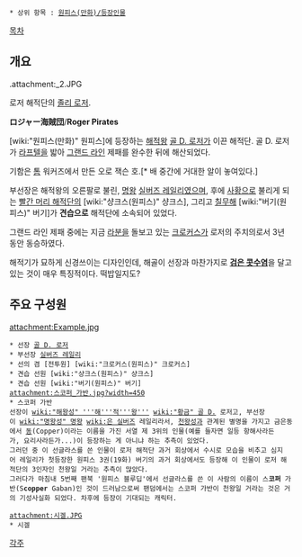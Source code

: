  * 상위 항목 : [[원피스(만화)/등장인물]]
[[목차]]
== 개요 ==

.attachment:_2.JPG
 
로저 해적단의 [[졸리 로저]].

'''ロジャー海賊団'''/'''Roger Pirates'''

[wiki:"원피스(만화)" 원피스]에 등장하는 [[해적왕]] [[골 D. 로저]]가 이끈 해적단. 골 D. 로저가 [[라프텔]]을 밟아 [[그랜드 라인]] 제패를 완수한 뒤에 해산되었다.

기함은 [[톰]] 워커즈에서 만든 오로 잭슨 호.[* 배 중간에 거대한 알이 놓여있다.]

부선장은 해적왕의 오른팔로 불린, [[명왕]] [[실버즈 레일리]]였으며, 후에 [[사황]]으로 불리게 되는 [[빨간 머리 해적단]]의 [wiki:"샹크스(원피스)" 샹크스], 그리고 [[칠무해]] [wiki:"버기(원피스)" 버기]가 '''견습으로''' 해적단에 소속되어 있었다.

그랜드 라인 제패 중에는 지금 [[라분]]을 돌보고 있는 [[크로커스]]가 로저의 주치의로서 3년 동안 동승하였다.

해적기가 묘하게 신경쓰이는 디자인인데, 해골이 선장과 마찬가지로 '''[[검은 수염|검은 콧수염]]'''을 달고 있는 것이 매우 특징적이다. 떡밥일지도?

== 주요 구성원 ==
attachment:Example.jpg
 
 * 선장 [[골 D. 로저]]
 * 부선장 [[실버즈 레일리]]
 * 선의 겸 [전투원] [wiki:"크로커스(원피스)" 크로커스]
 * 견습 선원 [wiki:"샹크스(원피스)" 샹크스]
 * 견습 선원 [wiki:"버기(원피스)" 버기]
 attachment:스코퍼_가반.jpg?width=450
 * 스코퍼 가반
 선장이 [[wiki:"해왕성" '''해'''적'''왕''']] [[wiki:"황금" 골 D.]] 로저고, 부선장이 [[wiki:"명왕성" 명왕]] [[wiki:은 실버]]즈 레일리라서, [[천왕성]]과 관계된 별명을 가지고 금은동에서 [[동]](Copper)이라는 이름을 가진 서열 제 3위의 인물(예를 들자면 일등 항해사라든가, 요리사라든가...)이 등장하는 게 아니냐 하는 추측이 있었다.
 그러던 중 이 선글라스를 쓴 인물이 로저 해적단 과거 회상에서 수시로 모습을 비추고 심지어 레일리가 첫등장한 원피스 3권(19화) 버기의 과거 회상에서도 등장해 이 인물이 로저 해적단의 3인자인 천왕일 거라는 추측이 많았다.
 그러다가 마침내 5번째 팬북 '원피스 블루딥'에서 선글라스를 쓴 이 사람의 이름이 스'''코퍼''' 가반(S'''copper''' Gaban)인 것이 드러남으로써 팬덤에서는 스코퍼 가반이 천왕일 거라는 것은 거의 기성사실화 되었다. 차후에 등장이 기대되는 캐릭터.

 attachment:시겔.JPG 
 * 시겔


[[각주]]
